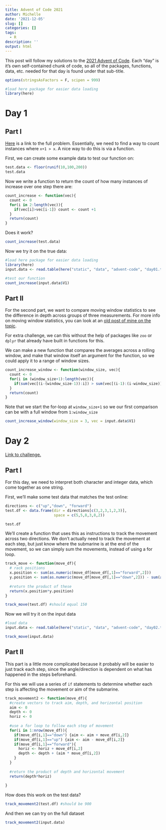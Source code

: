 ```yaml
---
title: Advent of Code 2021
author: Michelle
date: '2021-12-05'
slug: []
categories: []
tags:
  - R
description: ''
output: html
---
```


This post will follow my solutions to the [2021 Advent of Code](https://adventofcode.com/2021). Each "day" is it's own self-contained chunk of code, so all of the packages, functions, data, etc. needed for that day is found under that sub-title.

```r

options(stringsAsFactors = F, scipen = 999)

#load here package for easier data loading
library(here)
```


# Day 1

## Part I

[Here](https://adventofcode.com/2021/day/1) is a link to the full problem. Essentially, we need to find a way to count instances where `x+1 > x`.  A nice way to do this is via a function.

First, we can create some example data to test our function on:

```r
test.data <- floor(runif(10,100,200))
test.data
```

Now we write a function to return the count of how many instances of increase over one step there are:

```r
count_increase <- function(vec){
  count <- 0
  for(i in 2:length(vec)){
    if(vec[i]>vec[i-1]) count <- count +1
  }
  return(count)
}
```

Does it work?

```r
count_increase(test.data)
```

Now we try it on the true data:

```r
#load here package for easier data loading
library(here)
input.data <- read.table(here("static", "data", "advent-code", "day01.txt"))

#test our function
count_increase(input.data$V1)
```

## Part II

For the second part, we want to compare moving window statistics to see the difference in depth across groups of three measurements. For more info on moving window statistics, you can look at an [old post of mine on the topic](https://ditheringdata.netlify.app/2020/02/11/rolling-functions-along-columns/).

For extra challenge, we can this without the help of packages like `zoo` or `dplyr` that already have built in functions for this.

We can make a new function that compares the averages across a rolling window, and make that window itself an argument for the function, so we could apply it to a range of window sizes.

```r
count_increase_window <- function(window_size, vec){
  count <- 0
  for(i in (window_size+1):length(vec)){
    if(sum(vec[(i-(window_size-1)):i]) > sum(vec[(i-1):(i-window_size)])) count <- count + 1
  }
  return(count)
}
```

Note that we start the for-loop at `window_size+1` so we our first comparison can be with a full window from `1:window_size`

```r
count_increase_window(window_size = 3, vec = input.data$V1)
```

# Day 2

[Link to challenge.](https://adventofcode.com/2021/day/2)

## Part I

For this day, we need to interpret both character and integer data, which come together as one string. 

First, we'll make some test data that matches the test online:

```r
directions <- c("up","down", "forward")
test.df <- data.frame(dir = directions[c(3,2,3,1,2,3)], 
                      space = c(5,5,8,3,8,2))

test.df
```

We'll create a function that uses this as instructions to track the movement across two directions. We don't actually need to track the movement at each step, but just know where the submarine is at the end of the movement, so we can simply sum the movements, instead of using a for loop.

```r
track_move <- function(move_df){
  # rack positions
  x.position <- sum(as.numeric(move_df[move_df[,1]=="forward",2]))
  y.position <- sum(as.numeric(move_df[move_df[,1]=="down",2])) - sum(as.numeric(move_df[move_df[,1]=="up",2]))
  
  #return the product of these
  return(x.position*y.position)
}
```

```r
track_move(test.df) #should equal 150
```

Now we will try it on the input data

```r
#load data
input.data <- read.table(here("static", "data", "advent-code", "day02.txt"))

track_move(input.data)
```

## Part II

This part is a little more complicated because it probably will be easier to just track each step, since the angle/direction is dependent on what has happened in the steps beforehand.

For this we will use a series of `if` statements to determine whether each step is affecting the movement or aim of the submarine.

```r
track_movement2 <- function(move_df){
  #create vectors to track aim, depth, and horizontal position
  aim <- 0
  depth <- 0
  horiz <- 0
  
  #use a for loop to follow each step of movement
  for(i in 1:nrow(move_df)){
    if(move_df[i,1]=="down") {aim <- aim + move_df[i,2]}
    if(move_df[i,1]=="up") {aim <- aim - move_df[i,2]}
    if(move_df[i,1]=="forward"){
      horiz <- horiz + move_df[i,2]
      depth <- depth + (aim * move_df[i,2])
    }
  }
  
  #return the product of depth and horizontal movement
  return(depth*horiz)
  
}
```

How does this work on the test data?

```r
track_movement2(test.df) #should be 900
```

And then we can try on the full dataset

```r
track_movement2(input.data)
```

